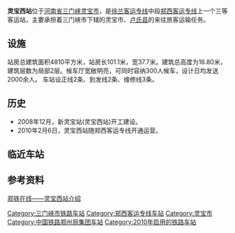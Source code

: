 {{Infobox China railway station
|车站名称 = 灵宝西站
|图片 = Platform of Lingbaoxi Station.jpg
|图片介绍 = 
|车站拼音 = Lingbaoxi
|英文名称 = Lingbaoxi Railway Station
|车站代码 = 39044<ref>{{cite book|title=中华人民共和国铁路车站代码（GB/T 10302-2010）|publisher=中国标准出版社|year=2010|isbn=155066140495|ignore-isbn-error=true|pages=22}}</ref>
|电报码 = LPF
|拼音码 = LBX
|车站功能 = 客运站
|车站位置 = [[河南省|河南省]][[三门峡市|三门峡]][[灵宝市|灵宝市]]
|坐标 = {{coord|34|34|39.54|N|110|41|1.60|E|display=inline,title}}
|归属 = [[郑州铁路局|郑州铁路局]]
|线路 = [[徐兰客运专线|徐兰客运专线]]
|车站等级 = 三等站
|使用状态 = 使用中
|股道数目 = 4
|到发线=2
|正线=2
|月台数目 = 2
|侧式站台=2
|岛式站台=
|站台面=2
}}
'''灵宝西站'''位于[[河南省|河南省]][[三门峡市|三门峡]][[灵宝市|灵宝市]]，是[[徐兰客运专线|徐兰客运专线]]中段[[郑西客运专线|郑西客运专线]]上一个三等客运站，主要承担着三门峡市下辖的灵宝市、[[卢氏县|卢氏县]]的来往旅客运输任务。

==设施==
站房总建筑面积4810平方米，站房长101.1米，宽37.7米。建筑总高度为16.80米，建筑层数为局部2层。候车厅宽敞明亮，可同时容纳300人候车，设计日均发送2000余人。
车站设正线2条、到发线2条、维修线3条。
==历史==
*2008年12月，新灵宝站(灵宝西站)开工建设。
*2010年2月6日，灵宝西站随郑西客运专线开通运营。
==临近车站==
{{start rail box|[[File:China_Railways.svg|16px]] [[中国铁路|中国铁路]]}}
{{s-inop|[[三门峡南站|三门峡南站]]|往{{站|徐州东}}方向}}
{{s-line|[[徐兰客运专线|徐兰客运专线]]<br />← 48km 灵宝西站 88km →}}
{{s-inop|[[华山北站|华山北站]]|往{{站|兰州西}}方向}}
{{end box}}

==参考资料==
[http://www.zztlj.com/chezhan_257.html 郑铁在线——灵宝西站介绍] {{Wayback|url=http://www.zztlj.com/chezhan_257.html |date=20151101122159 }}

{{徐兰客运专线}}

[[Category:三门峡市铁路车站|Category:三门峡市铁路车站]]
[[Category:郑西客运专线车站|Category:郑西客运专线车站]]
[[Category:灵宝市|Category:灵宝市]]
[[Category:中国铁路郑州局集团车站|Category:中国铁路郑州局集团车站]]
[[Category:2010年启用的铁路车站|Category:2010年启用的铁路车站]]